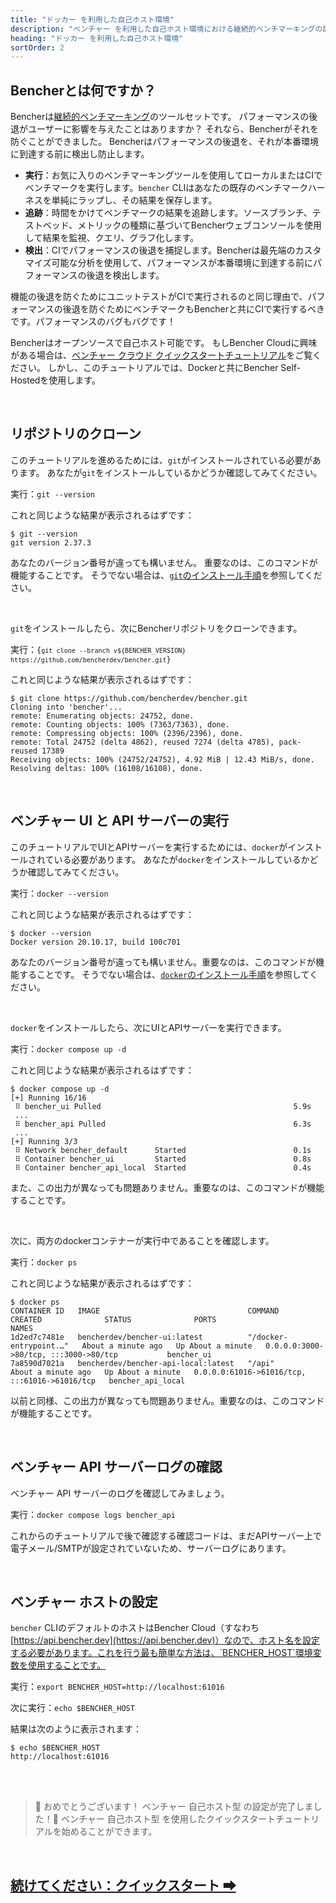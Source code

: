 ```yaml
---
title: "ドッカー を利用した自己ホスト環境"
description: "ベンチャー を利用した自己ホスト環境における継続的ベンチマーキングの設定方法を学びましょう"
heading: "ドッカー を利用した自己ホスト環境"
sortOrder: 2
---
```



## Bencherとは何ですか？

Bencherは[継続的ベンチマーキング](/docs/ja/explanation/continuous-benchmarking)のツールセットです。
パフォーマンスの後退がユーザーに影響を与えたことはありますか？
それなら、Bencherがそれを防ぐことができました。
Bencherはパフォーマンスの後退を、それが本番環境に到達する前に検出し防止します。

- **実行**：お気に入りのベンチマーキングツールを使用してローカルまたはCIでベンチマークを実行します。`bencher` CLIはあなたの既存のベンチマークハーネスを単純にラップし、その結果を保存します。
- **追跡**：時間をかけてベンチマークの結果を追跡します。ソースブランチ、テストベッド、メトリックの種類に基づいてBencherウェブコンソールを使用して結果を監視、クエリ、グラフ化します。
- **検出**：CIでパフォーマンスの後退を捕捉します。Bencherは最先端のカスタマイズ可能な分析を使用して、パフォーマンスが本番環境に到達する前にパフォーマンスの後退を検出します。

機能の後退を防ぐためにユニットテストがCIで実行されるのと同じ理由で、パフォーマンスの後退を防ぐためにベンチマークもBencherと共にCIで実行するべきです。パフォーマンスのバグもバグです！

Bencherはオープンソースで自己ホスト可能です。
もしBencher Cloudに興味がある場合は、[ベンチャー クラウド クイックスタートチュートリアル](/docs/ja/tutorial/quick-start)をご覧ください。
しかし、このチュートリアルでは、Dockerと共にBencher Self-Hostedを使用します。

<br />

## リポジトリのクローン

このチュートリアルを進めるためには、`git`がインストールされている必要があります。
あなたが`git`をインストールしているかどうか確認してみてください。

実行：`git --version`

これと同じような結果が表示されるはずです：

```
$ git --version
git version 2.37.3
```

あなたのバージョン番号が違っても構いません。
重要なのは、このコマンドが機能することです。
そうでない場合は、[`git`のインストール手順](https://git-scm.com/book/en/v2/Getting-Started-Installing-Git)を参照してください。

<br />

`git`をインストールしたら、次にBencherリポジトリをクローンできます。

実行：<code>{`git clone --branch v${BENCHER_VERSION} https://github.com/bencherdev/bencher.git`}</code>

これと同じような結果が表示されるはずです：

```
$ git clone https://github.com/bencherdev/bencher.git
Cloning into 'bencher'...
remote: Enumerating objects: 24752, done.
remote: Counting objects: 100% (7363/7363), done.
remote: Compressing objects: 100% (2396/2396), done.
remote: Total 24752 (delta 4862), reused 7274 (delta 4785), pack-reused 17389
Receiving objects: 100% (24752/24752), 4.92 MiB | 12.43 MiB/s, done.
Resolving deltas: 100% (16108/16108), done.
```

<br />

## ベンチャー UI と API サーバーの実行

このチュートリアルでUIとAPIサーバーを実行するためには、`docker`がインストールされている必要があります。
あなたが`docker`をインストールしているかどうか確認してみてください。

実行：`docker --version`

これと同じような結果が表示されるはずです：

```
$ docker --version
Docker version 20.10.17, build 100c701
```

あなたのバージョン番号が違っても構いません。重要なのは、このコマンドが機能することです。
そうでない場合は、[`docker`のインストール手順](https://docs.docker.com/get-docker/)を参照してください。

<br />

`docker`をインストールしたら、次にUIとAPIサーバーを実行できます。

実行：`docker compose up -d`

これと同じような結果が表示されるはずです：

```
$ docker compose up -d
[+] Running 16/16
 ⠿ bencher_ui Pulled                                           5.9s
 ...
 ⠿ bencher_api Pulled                                          6.3s
 ...
[+] Running 3/3
 ⠿ Network bencher_default      Started                        0.1s
 ⠿ Container bencher_ui         Started                        0.8s
 ⠿ Container bencher_api_local  Started                        0.4s
```

また、この出力が異なっても問題ありません。重要なのは、このコマンドが機能することです。

<br />

次に、両方のdockerコンテナーが実行中であることを確認します。

実行：`docker ps`

これと同じような結果が表示されるはずです：

```
$ docker ps
CONTAINER ID   IMAGE                                 COMMAND                  CREATED              STATUS              PORTS                                           NAMES
1d2ed7c7481e   bencherdev/bencher-ui:latest          "/docker-entrypoint.…"   About a minute ago   Up About a minute   0.0.0.0:3000->80/tcp, :::3000->80/tcp           bencher_ui
7a8590d7021a   bencherdev/bencher-api-local:latest   "/api"                   About a minute ago   Up About a minute   0.0.0.0:61016->61016/tcp, :::61016->61016/tcp   bencher_api_local
```

以前と同様、この出力が異なっても問題ありません。重要なのは、このコマンドが機能することです。

<br />

## ベンチャー API サーバーログの確認

ベンチャー API サーバーのログを確認してみましょう。

実行：`docker compose logs bencher_api`

これからのチュートリアルで後で確認する確認コードは、まだAPIサーバー上で電子メール/SMTPが設定されていないため、サーバーログにあります。

<br />

## ベンチャー ホストの設定

`bencher` CLIのデフォルトのホストはBencher Cloud（すなわち [https://api.bencher.dev](https://api.bencher.dev)）なので、ホスト名を設定する必要があります。これを行う最も簡単な方法は、`BENCHER_HOST`環境変数を使用することです。

実行：`export BENCHER_HOST=http://localhost:61016`

次に実行：`echo $BENCHER_HOST`

結果は次のように表示されます：

```
$ echo $BENCHER_HOST
http://localhost:61016
```

<br />
<br />

> 🐰 おめでとうございます！ ベンチャー 自己ホスト型 の設定が完了しました！🎉
> ベンチャー 自己ホスト型 を使用したクイックスタートチュートリアルを始めることができます。

<br />

<h2><a href="/docs/ja/tutorial/quick-start">続けてください：クイックスタート ➡</a></h2>
